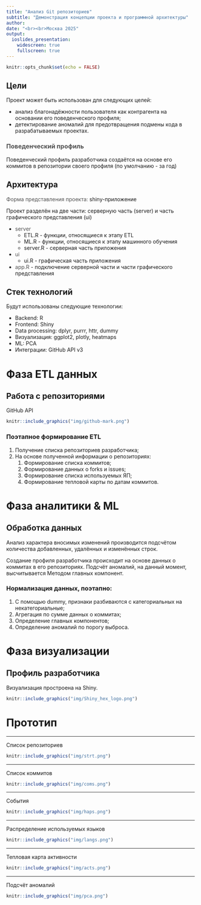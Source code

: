 ```yaml
---
title: "Анализ Git репозиториев"
subtitle: "Демонстрация концепции проекта и программной архитектуры"
author: 
date: "<br><br>Москва 2025"
output: 
  ioslides_presentation:
    widescreen: true
    fullscreen: true
---
```


```r
knitr::opts_chunk$set(echo = FALSE)
```

## Цели

Проект может быть использован для следующих целей:

-   анализ благонадёжности пользователя как контрагента на основании его поведенческого профиля;
-   детектирование аномалий для предотвращения подмены кода в разрабатываемых проектах.

### [ Поведенческий профиль ]{style="color:#515151"}

Поведенческий профиль разработчика создаётся на основе его коммитов в репозитории своего профиля (по умолчанию - за год)

## Архитектура

[ Форма представления проекта: ]{style="color:#515151"} shiny-приложение

Проект разделён на две части: серверную часть (server) и часть графического представления (ui)

-   [ server ]{style="color:#515151"}
    -   ETL.R - функции, относящиеся к этапу ETL
    -   ML.R - функции, относящиеся к этапу машинного обучения
    -   server.R - серверная часть приложения
-   [ ui ]{style="color:#515151"}
    -   ui.R - графическая часть приложения
-   [ app.R ]{style="color:#515151"} - подключение серверной части и части графического представления

## Стек технологий

Будут использованы следующие технологии:

-   Backend: R
-   Frontend: Shiny
-   Data processing: dplyr, purrr, httr, dummy
-   Визуализация: ggplot2, plotly, heatmaps
-   ML: PCA
-   Интеграции: GitHub API v3

# Фаза ETL данных

## Работа с репозиториями

::: columns-2
::: centered
GitHub API
:::

::: centered
```r
knitr::include_graphics("img/github-mark.png")
```
:::

### Поэтапное формирование ETL

1.  Получение списка репозиториев разработчика;
2.  На основе полученной информации о репозиториях:
    1.  Формирование списка коммитов;
    2.  Формирование данных о forks и issues;
    3.  Формирование списка используемых ЯП;
    4.  Формирование тепловой карты по датам коммитов.
:::

# Фаза аналитики & ML

## Обработка данных

::: columns-2
Анализ характера вносимых изменений производится подсчётом количества добавленных, удалённых и изменённых строк.

Создание профиля разработчика происходит на основе данных о коммитах в его репозиториях. Подсчёт аномалий, на данный момент, высчитывается Методом главных компонент.

### Нормализация данных, поэтапно:

1.  С помощью dummy, признаки разбиваются с категориальных на некатегориальные;
2.  Агрегация по сумме данных о коммитах;
3.  Определение главных компонентов;
4.  Определение аномалий по порогу выброса.
:::

# Фаза визуализации

## Профиль разработчика

::: centered
Визуализация простроена на Shiny.
:::

::: centered
```r

knitr::include_graphics("img/Shiny_hex_logo.png")
```
:::

# Прототип

------------------------------------------------------------------------

Список репозиториев

```r

knitr::include_graphics("img/strt.png")
```

------------------------------------------------------------------------

Список коммитов

```r

knitr::include_graphics("img/coms.png")
```

------------------------------------------------------------------------

События

```r

knitr::include_graphics("img/haps.png")
```

------------------------------------------------------------------------

Распределение используемых языков

```r

knitr::include_graphics("img/langs.png")
```

------------------------------------------------------------------------

Тепловая карта активности

```r

knitr::include_graphics("img/acts.png")
```

------------------------------------------------------------------------

Подсчёт аномалий

```r

knitr::include_graphics("img/pca.png")
```
